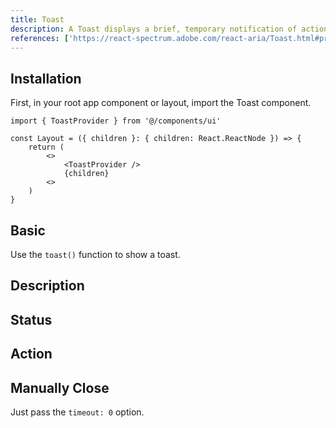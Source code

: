 ```yaml
---
title: Toast
description: A Toast displays a brief, temporary notification of actions, errors, or other events in an application.
references: ['https://react-spectrum.adobe.com/react-aria/Toast.html#props']
---
```


## Installation
<Install component='toast' />

First, in your root app component or layout, import the Toast component.
```tsx
import { ToastProvider } from '@/components/ui'

const Layout = ({ children }: { children: React.ReactNode }) => {
    return (
        <>
            <ToastProvider />
            {children}
        <>
    )
}
```

## Basic
Use the `toast()` function to show a toast.
<Demo center component='statuses/toast/toast-demo' />

## Description
<Demo center component='statuses/toast/toast-description-demo' />

## Status
<Demo center component='statuses/toast/toast-status-demo' />

## Action
<Demo center component='statuses/toast/toast-action-demo' />

## Manually Close
Just pass the `timeout: 0` option.
<Demo center component='statuses/toast/toast-manual-demo' />
